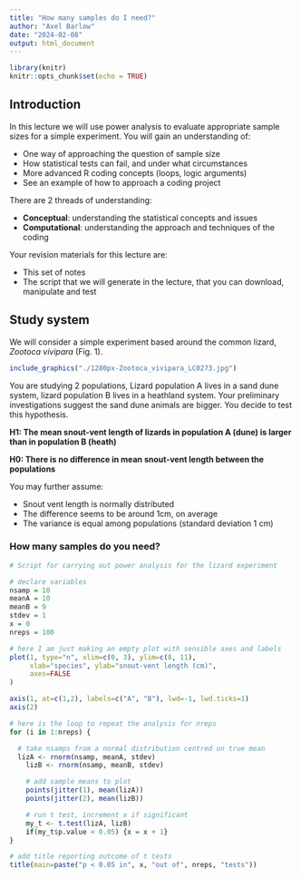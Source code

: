 ```yaml
---
title: "How many samples do I need?"
author: "Axel Barlow"
date: "2024-02-08"
output: html_document
---
```


```r
library(knitr)
knitr::opts_chunk$set(echo = TRUE)
```

## Introduction

In this lecture we will use power analysis to evaluate appropriate sample sizes for a simple experiment. You will gain an understanding of:

- One way of approaching the question of sample size
- How statistical tests can fail, and under what circumstances
- More advanced R coding concepts (loops, logic arguments)
- See an example of how to approach a coding project

There are 2 threads of understanding:

- **Conceptual**: understanding the statistical concepts and issues
- **Computational**: understanding the approach and techniques of the coding

Your revision materials for this lecture are:

- This set of notes
- The script that we will generate in the lecture, that you can download, manipulate and test

## Study system

We will consider a simple experiment based around the common lizard, *Zootoca vivipara* (Fig. 1).

```r
include_graphics("./1280px-Zootoca_vivipara_LC0273.jpg")
```

You are studying 2 populations, Lizard population A lives in a sand dune system, lizard population B lives in a heathland system. Your preliminary investigations suggest the sand dune animals are bigger. You decide to test this hypothesis.

**H1: The mean snout-vent length of lizards in population A (dune) is larger than in population B (heath)**

**H0: There is no difference in mean snout-vent length between the populations**

You may further assume:

- Snout vent length is normally distributed
- The difference seems to be around 1cm, on average
- The variance is equal among populations (standard deviation 1 cm)

### How many samples do you need?

```r
# Script for carrying out power analysis for the lizard experiment

# declare variables
nsamp = 10
meanA = 10
meanB = 9
stdev = 1
x = 0
nreps = 100

# here I am just making an empty plot with sensible axes and labels
plot(1, type="n", xlim=c(0, 3), ylim=c(8, 11),
     xlab="species", ylab="snout-vent length (cm)",
     axes=FALSE
)

axis(1, at=c(1,2), labels=c("A", "B"), lwd=-1, lwd.ticks=1)
axis(2)

# here is the loop to repeat the analysis for nreps
for (i in 1:nreps) {

  # take nsamps from a normal distribution centred on true mean
  lizA <- rnorm(nsamp, meanA, stdev)
	lizB <- rnorm(nsamp, meanB, stdev)

	# add sample means to plot
	points(jitter(1), mean(lizA))
	points(jitter(2), mean(lizB))

	# run t test, increment x if significant
	my_t <- t.test(lizA, lizB)
	if(my_t$p.value < 0.05) {x = x + 1}
}

# add title reporting outcome of t tests
title(main=paste("p < 0.05 in", x, "out of", nreps, "tests"))
```
